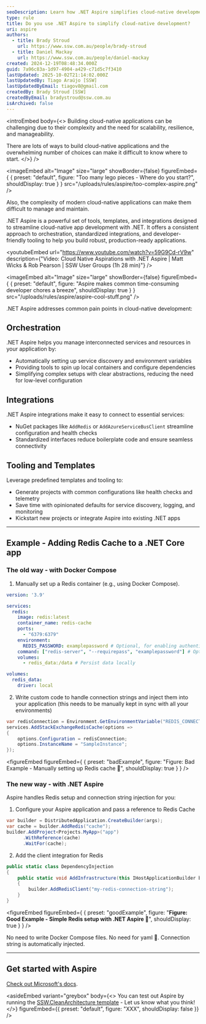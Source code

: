 ```yaml
---
seoDescription: Learn how .NET Aspire simplifies cloud-native development with orchestration, integrations, and tooling.
type: rule
title: Do you use .NET Aspire to simplify cloud-native development?
uri: aspire
authors:
  - title: Brady Stroud
    url: https://www.ssw.com.au/people/brady-stroud
  - title: Daniel Mackay
    url: https://www.ssw.com.au/people/daniel-mackay
created: 2024-12-19T08:48:34.000Z
guid: 7a96c83a-1d97-4904-a429-c71d5c7f3410
lastUpdated: 2025-10-02T21:14:02.000Z
lastUpdatedBy: Tiago Araújo [SSW]
lastUpdatedByEmail: tiagov8@gmail.com
createdBy: Brady Stroud [SSW]
createdByEmail: bradystroud@ssw.com.au
isArchived: false
---
```


<introEmbed
  body={<>
Building cloud-native applications can be challenging due to their complexity and the need for scalability, resilience, and manageability.

There are lots of ways to build cloud-native applications and the overwhelming number of choices can make it difficult to know where to start.
  </>}
/>

<imageEmbed
  alt="Image"
  size="large"
  showBorder={false}
  figureEmbed={ {
    preset: "default",
    figure: "Too many lego pieces - Where do you start?",
    shouldDisplay: true
  } }
  src="/uploads/rules/aspire/too-complex-aspire.png"
/>

Also, the complexity of modern cloud-native applications can make them difficult to manage and maintain.

.NET Aspire is a powerful set of tools, templates, and integrations designed to streamline cloud-native app development with .NET. It offers a consistent approach to orchestration, standardized integrations, and developer-friendly tooling to help you build robust, production-ready applications.

<youtubeEmbed url="https://www.youtube.com/watch?v=59G9Cd-rV9w" description={"Video: Cloud Native Aspirations with .NET Aspire | Matt Wicks & Rob Pearson | SSW User Groups (1h 28 min)"} />


<imageEmbed
  alt="Image"
  size="large"
  showBorder={false}
  figureEmbed={ {
    preset: "default",
    figure: "Aspire makes common time-consuming developer chores a breeze",
    shouldDisplay: true
  } }
  src="/uploads/rules/aspire/aspire-cool-stuff.png"
/>

.NET Aspire addresses common pain points in cloud-native development:

## Orchestration

.NET Aspire helps you manage interconnected services and resources in your application by:

* Automatically setting up service discovery and environment variables
* Providing tools to spin up local containers and configure dependencies
* Simplifying complex setups with clear abstractions, reducing the need for low-level configuration

## Integrations

.NET Aspire integrations make it easy to connect to essential services:

* NuGet packages like `AddRedis` or `AddAzureServiceBusClient` streamline configuration and health checks
* Standardized interfaces reduce boilerplate code and ensure seamless connectivity

## Tooling and Templates

Leverage predefined templates and tooling to:

* Generate projects with common configurations like health checks and telemetry
* Save time with opinionated defaults for service discovery, logging, and monitoring
* Kickstart new projects or integrate Aspire into existing .NET apps

---

## Example - Adding Redis Cache to a .NET Core app

### The old way - with Docker Compose

1. Manually set up a Redis container (e.g., using Docker Compose).

  ```yaml
  version: '3.9'

  services:
    redis:
      image: redis:latest
      container_name: redis-cache
      ports:
        - "6379:6379"
      environment:
        REDIS_PASSWORD: examplepassword # Optional, for enabling authentication
      command: ["redis-server", "--requirepass", "examplepassword"] # Optional, for setting up a password
      volumes:
        - redis_data:/data # Persist data locally

  volumes:
    redis_data:
      driver: local
  ```

2. Write custom code to handle connection strings and inject them into your application (this needs to be manually kept in sync with all your environments)

  ```csharp
  var redisConnection = Environment.GetEnvironmentVariable("REDIS_CONNECTION_STRING") ?? "localhost:6379";
  services.AddStackExchangeRedisCache(options =>
  {
      options.Configuration = redisConnection;
      options.InstanceName = "SampleInstance";
  });
```
<figureEmbed figureEmbed={ {
  preset: "badExample",
  figure: "Figure: Bad Example - Manually setting up Redis cache 🥱",
  shouldDisplay: true
} } />


### The new way - with .NET Aspire

Aspire handles Redis setup and connection string injection for you:

1. Configure your Aspire application and pass a reference to Redis Cache

  ```csharp
  var builder = DistributedApplication.CreateBuilder(args);
  var cache = builder.AddRedis("cache");
  builder.AddProject<Projects.MyApp>("app")
        .WithReference(cache)
        .WaitFor(cache);
  ```

2. Add the client integration for Redis

  ```cs
  public static class DependencyInjection
  {
      public static void AddInfrastructure(this IHostApplicationBuilder builder)
      {
          builder.AddRedisClient("my-redis-connection-string");
      }
  }
  ```
<figureEmbed figureEmbed={ {
  preset: "goodExample",
  figure: "**Figure: Good Example - Simple Redis setup with .NET Aspire 🚀**",
  shouldDisplay: true
} } />


No need to write Docker Compose files.
No need for yaml 🤮.
Connection string is automatically injected.

---

## Get started with Aspire

[Check out Microsoft's docs](https://learn.microsoft.com/en-us/dotnet/aspire/get-started/aspire-overview?WT.mc_id=DT-MVP-33518).

<asideEmbed
  variant="greybox"
  body={<>
    You can test out Aspire by running the [SSW.CleanArchitecture template](https://github.com/SSWConsulting/SSW.CleanArchitecture?tab=readme-ov-file#installing-the-template) - Let us know what you think!
  </>}
  figureEmbed={{
    preset: "default",
    figure: "XXX",
    shouldDisplay: false
  }}
/>
